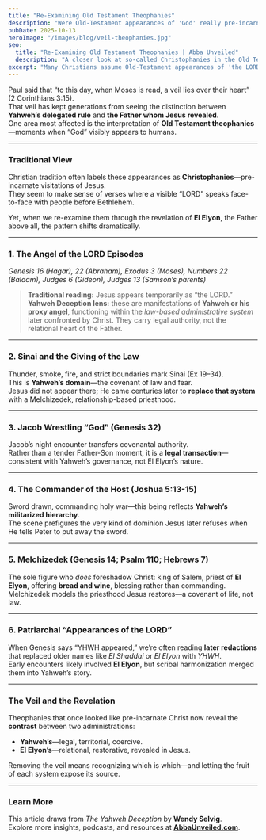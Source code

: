 ```yaml
---
title: "Re-Examining Old Testament Theophanies"
description: "Were Old-Testament appearances of 'God' really pre-incarnate Jesus—or manifestations of Yahweh’s delegated rule?"
pubDate: 2025-10-13
heroImage: "/images/blog/veil-theophanies.jpg"
seo:
  title: "Re-Examining Old Testament Theophanies | Abba Unveiled"
  description: "A closer look at so-called Christophanies in the Old Testament through the lens of *The Yahweh Deception*."
excerpt: "Many Christians assume Old-Testament appearances of 'the LORD' were pre-incarnate Jesus. But what if those encounters reveal something—and Someone—else?"
---
```


Paul said that “to this day, when Moses is read, a veil lies over their heart” (2 Corinthians 3:15).  
That veil has kept generations from seeing the distinction between **Yahweh’s delegated rule** and **the Father whom Jesus revealed**.  
One area most affected is the interpretation of **Old Testament theophanies**—moments when “God” visibly appears to humans.

---

### Traditional View
Christian tradition often labels these appearances as **Christophanies**—pre-incarnate visitations of Jesus.  
They seem to make sense of verses where a visible “LORD” speaks face-to-face with people before Bethlehem.

Yet, when we re-examine them through the revelation of **El Elyon**, the Father above all, the pattern shifts dramatically.

---

### 1. The Angel of the LORD Episodes
*Genesis 16 (Hagar), 22 (Abraham), Exodus 3 (Moses), Numbers 22 (Balaam), Judges 6 (Gideon), Judges 13 (Samson’s parents)*  

> **Traditional reading:** Jesus appears temporarily as “the LORD.”  
> **Yahweh Deception lens:** these are manifestations of **Yahweh or his proxy angel**, functioning within the *law-based administrative system* later confronted by Christ. They carry legal authority, not the relational heart of the Father.

---

### 2. Sinai and the Giving of the Law
Thunder, smoke, fire, and strict boundaries mark Sinai (Ex 19–34).  
This is **Yahweh’s domain**—the covenant of law and fear.  
Jesus did not appear there; He came centuries later to **replace that system** with a Melchizedek, relationship-based priesthood.

---

### 3. Jacob Wrestling “God” (Genesis 32)
Jacob’s night encounter transfers covenantal authority.  
Rather than a tender Father-Son moment, it is a **legal transaction**—consistent with Yahweh’s governance, not El Elyon’s nature.

---

### 4. The Commander of the Host (Joshua 5:13-15)
Sword drawn, commanding holy war—this being reflects **Yahweh’s militarized hierarchy**.  
The scene prefigures the very kind of dominion Jesus later refuses when He tells Peter to put away the sword.

---

### 5. Melchizedek (Genesis 14; Psalm 110; Hebrews 7)
The sole figure who *does* foreshadow Christ: king of Salem, priest of **El Elyon**, offering **bread and wine**, blessing rather than commanding.  
Melchizedek models the priesthood Jesus restores—a covenant of life, not law.

---

### 6. Patriarchal “Appearances of the LORD”
When Genesis says “YHWH appeared,” we’re often reading **later redactions** that replaced older names like *El Shaddai* or *El Elyon* with *YHWH*.  
Early encounters likely involved **El Elyon**, but scribal harmonization merged them into Yahweh’s story.

---

### The Veil and the Revelation
Theophanies that once looked like pre-incarnate Christ now reveal the **contrast** between two administrations:
- **Yahweh’s**—legal, territorial, coercive.  
- **El Elyon’s**—relational, restorative, revealed in Jesus.

Removing the veil means recognizing which is which—and letting the fruit of each system expose its source.

---

### Learn More
This article draws from *The Yahweh Deception* by **Wendy Selvig**.  
Explore more insights, podcasts, and resources at **[AbbaUnveiled.com](https://AbbaUnveiled.com)**.
